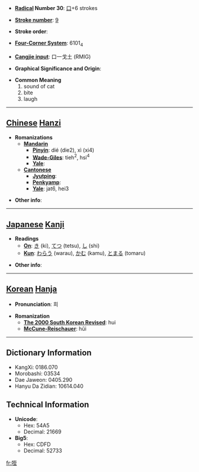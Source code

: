 * '''[[Wiktionary:Chinese radical index| Radical]] Number 30''': [[Wiktionary:Chinese radical index 口|口]]+6 strokes

* '''[[Wiktionary:Chinese total strokes index|Stroke number]]''': [[Wiktionary:Chinese total strokes index 9|9]]

* '''Stroke order''': 

* '''[[Wiktionary:Chinese four corner index|Four-Corner System]]''': 6101<sub>4</sub>

* '''[[Wiktionary:Chinese Cangjie index|Cangjie input]]''': 口一戈土 (RMIG)

* '''Graphical Significance and Origin''': 

* '''Common Meaning'''
*#sound of cat
*# bite
*# laugh


----

== [[Chinese]] [[Hanzi]] ==

* '''Romanizations'''
** '''[[Mandarin]]'''
*** '''[[Pinyin]]''': dié (die2), xì (xi4)
*** '''[[Wade-Giles]]''': tieh<sup>2</sup>, hsi<sup>4</sup>
*** '''[[Yale]]''': 
** '''[[Cantonese]]'''
*** '''[[Jyutping]]''':
*** '''[[Penkyamp]]''': 
*** '''[[Yale]]''': jat6, hei3

* '''Other info''': 

----

== [[Japanese]] [[Kanji]] ==

* '''Readings'''
** '''[[On]]''': [[き]] (ki), [[てつ]] (tetsu), [[し]] (shi)
** '''[[Kun]]''': [[わらう]] (warau), [[かむ]] (kamu), [[とまる]] (tomaru)

* '''Other info''':  

----

== [[Korean]] [[Hanja]] ==

* '''Pronunciation''': 희

* '''Romanization'''
** '''[[The 2000 South Korean Revised Romanization|The 2000 South Korean Revised]]''': hui
** '''[[McCune-Reischauer]]''': hŭi

----

== Dictionary Information ==

* KangXi: 0186.070
* Morobashi: 03534
* Dae Jaweon: 0405.290
* Hanyu Da Zidian: 10614.040

== Technical Information ==

* '''Unicode''':
** Hex: 54A5
** Decimal: 21669
* '''Big5''':
** Hex: CDFD
** Decimal: 52733

[[fr:咥]]